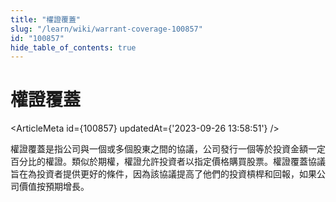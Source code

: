 ```yaml
---
title: "權證覆蓋"
slug: "/learn/wiki/warrant-coverage-100857"
id: "100857"
hide_table_of_contents: true
---
```



# 權證覆蓋

<ArticleMeta id={100857} updatedAt={'2023-09-26 13:58:51'} />
<div className='border-solid border-b border-t-0 my-4 border-[var(--ifm-color-gray-300)]' />

權證覆蓋是指公司與一個或多個股東之間的協議，公司發行一個等於投資金額一定百分比的權證。類似於期權，權證允許投資者以指定價格購買股票。權證覆蓋協議旨在為投資者提供更好的條件，因為該協議提高了他們的投資槓桿和回報，如果公司價值按預期增長。
